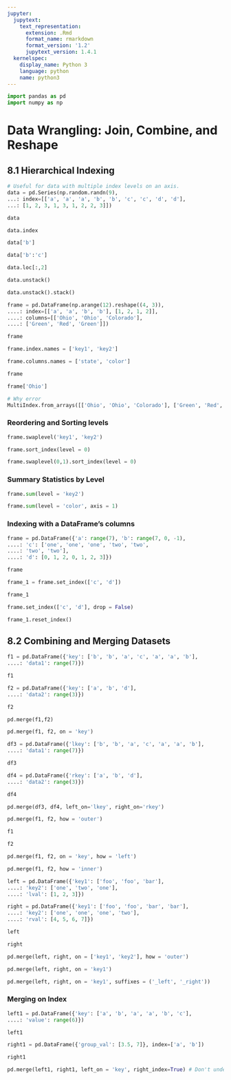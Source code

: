 ```yaml
---
jupyter:
  jupytext:
    text_representation:
      extension: .Rmd
      format_name: rmarkdown
      format_version: '1.2'
      jupytext_version: 1.4.1
  kernelspec:
    display_name: Python 3
    language: python
    name: python3
---
```


```python
import pandas as pd
import numpy as np
```

# Data Wrangling: Join, Combine, and Reshape


## 8.1 Hierarchical Indexing

```python
# Useful for data with multiple index levels on an axis.
data = pd.Series(np.random.randn(9),
...: index=[['a', 'a', 'a', 'b', 'b', 'c', 'c', 'd', 'd'],
...: [1, 2, 3, 1, 3, 1, 2, 2, 3]])
```

```python
data
```

```python
data.index
```

```python
data['b']
```

```python
data['b':'c']
```

```python
data.loc[:,2]
```

```python
data.unstack()
```

```python
data.unstack().stack()
```

```python
frame = pd.DataFrame(np.arange(12).reshape((4, 3)),
....: index=[['a', 'a', 'b', 'b'], [1, 2, 1, 2]],
....: columns=[['Ohio', 'Ohio', 'Colorado'],
....: ['Green', 'Red', 'Green']])
```

```python
frame
```

```python
frame.index.names = ['key1', 'key2']
```

```python
frame.columns.names = ['state', 'color']
```

```python
frame
```

```python
frame['Ohio']
```

```python
# Why error
MultiIndex.from_arrays([['Ohio', 'Ohio', 'Colorado'], ['Green', 'Red', 'Green']], names=['state', 'color'])
```

### Reordering and Sorting levels

```python
frame.swaplevel('key1', 'key2')
```

```python
frame.sort_index(level = 0)
```

```python
frame.swaplevel(0,1).sort_index(level = 0)
```

### Summary Statistics by Level

```python
frame.sum(level = 'key2')
```

```python
frame.sum(level = 'color', axis = 1)
```

### Indexing with a DataFrame’s columns

```python
frame = pd.DataFrame({'a': range(7), 'b': range(7, 0, -1),
....: 'c': ['one', 'one', 'one', 'two', 'two',
....: 'two', 'two'],
....: 'd': [0, 1, 2, 0, 1, 2, 3]})
```

```python
frame
```

```python
frame_1 = frame.set_index(['c', 'd'])
```

```python
frame_1
```

```python
frame.set_index(['c', 'd'], drop = False)
```

```python
frame_1.reset_index()
```

## 8.2 Combining and Merging Datasets

```python
f1 = pd.DataFrame({'key': ['b', 'b', 'a', 'c', 'a', 'a', 'b'],
....: 'data1': range(7)})
```

```python
f1
```

```python
f2 = pd.DataFrame({'key': ['a', 'b', 'd'],
....: 'data2': range(3)})
```

```python
f2
```

```python
pd.merge(f1,f2)
```

```python
pd.merge(f1, f2, on = 'key')
```

```python
df3 = pd.DataFrame({'lkey': ['b', 'b', 'a', 'c', 'a', 'a', 'b'],
....: 'data1': range(7)})
```

```python
df3
```

```python
df4 = pd.DataFrame({'rkey': ['a', 'b', 'd'],
....: 'data2': range(3)})
```

```python
df4
```

```python
pd.merge(df3, df4, left_on='lkey', right_on='rkey')
```

```python
pd.merge(f1, f2, how = 'outer')
```

```python
f1
```

```python
f2
```

```python
pd.merge(f1, f2, on = 'key', how = 'left')
```

```python
pd.merge(f1, f2, how = 'inner')
```

```python
left = pd.DataFrame({'key1': ['foo', 'foo', 'bar'],
....: 'key2': ['one', 'two', 'one'],
....: 'lval': [1, 2, 3]})
```

```python
right = pd.DataFrame({'key1': ['foo', 'foo', 'bar', 'bar'],
....: 'key2': ['one', 'one', 'one', 'two'],
....: 'rval': [4, 5, 6, 7]})
```

```python
left
```

```python
right
```

```python
pd.merge(left, right, on = ['key1', 'key2'], how = 'outer')
```

```python
pd.merge(left, right, on = 'key1')
```

```python
pd.merge(left, right, on = 'key1', suffixes = ('_left', '_right'))
```

### Merging on Index

```python
left1 = pd.DataFrame({'key': ['a', 'b', 'a', 'a', 'b', 'c'],
....: 'value': range(6)})
```

```python
left1
```

```python
right1 = pd.DataFrame({'group_val': [3.5, 7]}, index=['a', 'b'])
```

```python
right1
```

```python
pd.merge(left1, right1, left_on = 'key', right_index=True) # Don't understand
```

```python

```
